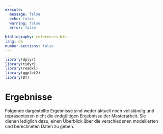 ```yaml
---
execute:
  message: false
  echo: false
  warning: false
  error: false
  
bibliography: references.bib
lang: de
number-sections: false
---
```

```r
library(dplyr)
library(tidyr)
library(readxl)
library(ggplot2)
library(DT)
```
# Ergebnisse

Folgende dargestellte Ergebnisse sind weder aktuell noch vollständig und repräsentieren nicht die endgültigen Ergebnisse der Masterarbeit. Sie dienen lediglich dazu, einen Überblick über die verschiedenen modellierten und berechneten Daten zu geben.
